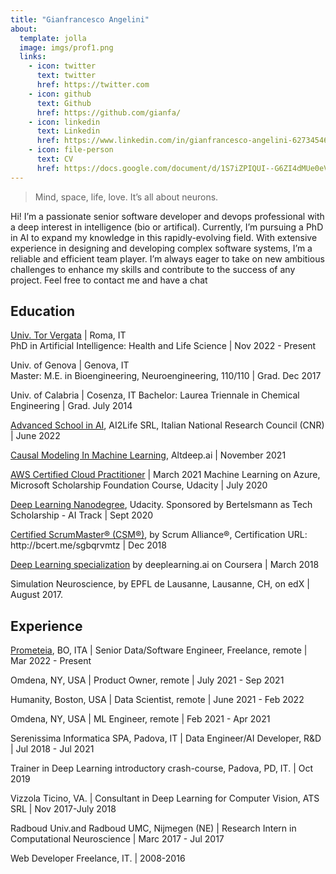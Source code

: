 ```yaml
---
title: "Gianfrancesco Angelini"
about:
  template: jolla
  image: imgs/prof1.png
  links:
    - icon: twitter
      text: twitter
      href: https://twitter.com
    - icon: github
      text: Github
      href: https://github.com/gianfa/
    - icon: linkedin
      text: Linkedin
      href: https://www.linkedin.com/in/gianfrancesco-angelini-62734546/
    - icon: file-person
      text: CV
      href: https://docs.google.com/document/d/1S7iZPIQUI--G6ZI4dMUe0eVVgmgDp-OknwYd6TAhj1Q/
---
```

> Mind, space, life, love. It’s all about neurons.

Hi! I'm a passionate senior software developer and devops professional with a deep interest in intelligence (bio or artifical). Currently, I'm pursuing a PhD in AI to expand my knowledge in this rapidly-evolving field. With extensive experience in designing and developing complex software systems, I'm a reliable and efficient team player. I'm always eager to take on new ambitious challenges to enhance my skills and contribute to the success of any project. Feel free to contact me and have a chat

## Education



[Univ. Tor Vergata](https://fismed.uniroma2.it/?page_id=2953) | Roma, IT  
PhD in Artificial Intelligence: Health and Life Science | Nov 2022 - Present

Univ. of Genova | Genova, IT  
Master: M.E. in Bioengineering, Neuroengineering, 110/110
| Grad. Dec 2017

Univ. of Calabria | Cosenza, IT
Bachelor: Laurea Triennale in Chemical Engineering | Grad. July 2014

[Advanced School in AI](https://as-ai.org/), AI2Life SRL, Italian National Research Council (CNR) | June 2022

[Causal Modeling In Machine Learning](https://www.credly.com/earner/earned/badge/ad01d262-e834-4afb-b2ae-dfbfce98f6dd), Altdeep.ai | November 2021

[AWS Certified Cloud Practitioner](https://www.youracclaim.com/badges/d665af27-9cb4-448e-8e23-6278feedb5de/public_url) | March 2021
Machine Learning on Azure, Microsoft Scholarship Foundation Course, Udacity | July 2020

[Deep Learning Nanodegree](https://confirm.udacity.com/2AKXPLNK), Udacity. Sponsored by Bertelsmann as Tech Scholarship - AI Track | Sept 2020

[Certified ScrumMaster® (CSM®)](http://bcert.me/sgbqrvmtz), by Scrum Alliance®,
      Certification URL: http://bcert.me/sgbqrvmtz | Dec 2018

[Deep Learning  specialization](https://coursera.org/share/55d5f51e5d07a459fb772874f2cd6aff) by deeplearning.ai on Coursera | March 2018

Simulation Neuroscience, by EPFL de Lausanne, Lausanne, CH, on edX | August 2017.


## Experience

[Prometeia](https://prometeia.com/it/home), BO, ITA | Senior Data/Software Engineer, Freelance, remote | Mar 2022 - Present

Omdena, NY, USA | Product Owner, remote | July 2021 - Sep 2021

Humanity, Boston, USA | Data Scientist, remote | June 2021 - Feb 2022

Omdena, NY, USA | ML Engineer, remote | Feb 2021 - Apr 2021

Serenissima Informatica SPA, Padova, IT | Data Engineer/AI Developer, R&D | Jul 2018 - Jul 2021

Trainer in Deep Learning introductory crash-course, Padova, PD, IT. | Oct 2019

[comment]: <> (Topics: 
System: Python, Conda, Git, Spyder, IPython, Colab;
Fundaments: Numpy, Pandas, Simple Data pipelines and Data modeling;
Basic DNN: Keras and FastAI simple networks, intro to Pytorch and TF2. )


Vizzola Ticino, VA. | Consultant in Deep Learning for Computer Vision, ATS SRL | Nov 2017-July 2018

[comment]: <> (Development and Project Coordination of a DNN architecture for multiple objects detection in Keras, based on X-Ray images.. )

Radboud Univ.and Radboud UMC, Nijmegen (NE) | Research Intern in Computational Neuroscience | Marc 2017 - Jul 2017

[comment]: <> (Research Intern in Computational Neuroscience, Radboud University Neuroinformatics Dept. and Radboud UMC, Nijmegen (NE). | March 2017-July 2017
Analysis of biological neural network data, from MEA recording;
Modeling a biological Neuronal Network as spiking NN, using stochastic Izhikevich neurons, In Matlab and C++.)


Web Developer Freelance,  IT. | 2008-2016

[comment]: <> (For many clients, such as Mavilab snc (Milano), Tonino Amoroso Real-Estate agent (Cosenza) and others.
Development of a web interface in Php and JS for a video platform on web, based on Vimeo API.)
